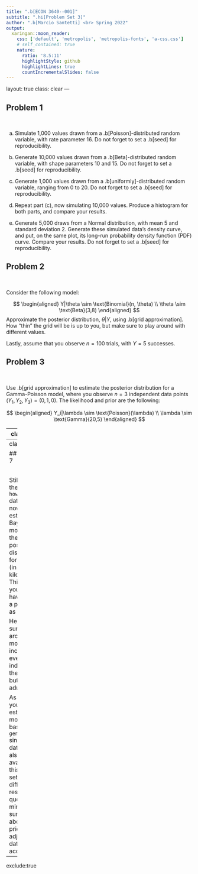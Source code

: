 ```yaml
---
title: ".b[ECON 3640--001]"
subtitle: ".hi[Problem Set 3]"
author: ".b[Marcio Santetti] <br> Spring 2022"
output:
  xaringan::moon_reader:
    css: ['default', 'metropolis', 'metropolis-fonts', 'a-css.css']
    # self_contained: true
    nature:
      ratio: '8.5:11'
      highlightStyle: github
      highlightLines: true
      countIncrementalSlides: false
---
```

layout: true
class: clear
---

## Problem 1

<br>

(a) Simulate 1,000 values drawn from a .b[Poisson]-distributed random variable, with rate parameter 16. Do not forget to set a .b[seed] for reproducibility.

(b) Generate 10,000 values drawn from a .b[Beta]-distributed random variable, with shape parameters 10 and 15. Do not forget to set a .b[seed] for reproducibility.

(c) Generate 1,000 values drawn from a .b[uniformly]-distributed random variable, ranging from 0 to 20. Do not forget to set a .b[seed] for reproducibility.

(d) Repeat part (c), now simulating 10,000 values. Produce a histogram for both parts, and compare your results.

(e) Generate 5,000 draws from a Normal distribution, with mean 5 and standard deviation 2. Generate these simulated data's density curve, and put, on the same plot, its long-run probability density function (PDF) curve. Compare your results. Do not forget to set a .b[seed] for reproducibility.


## Problem 2

<br>


Consider the following model:

$$
\begin{aligned}
Y|\theta  \sim \text{Binomial}(n, \theta) \\
\theta  \sim \text{Beta}(3,8)
\end{aligned}
$$
Approximate the posterior distribution, $\theta|Y$, using .b[grid approximation]. How "thin" the grid will be is up to you, but make sure to play around with different values. 

Lastly, assume that you observe $n = 100$ trials, with $Y=5$ successes.

## Problem 3

<br>

Use .b[grid approximation] to estimate the posterior distribution for a Gamma-Poisson model, where you observe $n = 3$ independent data points $(Y_1, Y_2, Y_3) = (0,1,0)$. The likelihood and prior are the following:

$$
\begin{aligned}
Y_i|\lambda  \sim \text{Poisson}(\lambda) \\
\lambda  \sim \text{Gamma}(20,5)
\end{aligned}
$$

---
class:clear

## Problem 4

<br>

Using `stan` syntax, set up the `model{}` block of a model string for an MCMC simulation for the following priors and likelihood functions:

(a) $Y|\theta \sim \text{Binomial}(20, \theta)$ and $\theta \sim \text{Beta}(1,1)$;

(b) $Y|\lambda \sim \text{Poisson}(\lambda)$ and $\lambda \sim \text{Gamma}(4,2)$;

(c) $Y|\mu \sim \mathcal{N}(\mu, 1)$ and $\mu \sim \mathcal{N}(0, 10)$;

(d) $Y|\mu \sim \mathcal{N}(\mu, \sigma)$, with $\mu \sim \mathcal{N}(0, 10)$ and $\sigma \sim \text{Uniform}(0, 100)$.


## Problem 5

<br>

Using the information from .b[Problem 2], set up an .b[MCMC] simulation using `rstan` with 4 chains and 10,000 iterations. Then, do the following:

(a) Generate trace plots for your Markov chains. Did they converge?

(b) Generate the density plots of your parameter. Are these densities similar to each other?

(c) What is the posterior mean of your parameter?

(d) Interpret the 95% credibility interval you've obtained from your simulation.



## Problem 6

<br>

Using the `howell.csv` data set (available on Canvas), run an MCMC simulation to approximate the posterior distribution for the average *height*, but only for adults (i.e., individuals older than 18 years old). In other words, make sure to apply the `filter()` function to your data set first. 

You may assume, for simplicity, that the standard deviation parameter, $\sigma$, is constant and known. You may use any value you want, as long as it makes sense. Recall that, if your data are normally distributed, approximately 95% of the observations lie within 2 standard deviations of the mean, or $\mu \pm 2 \cdot \sigma$. Take this detail into account when setting up your Bayesian model.

Answer the same questions from Problem 5. 

---
class:clear

## Problem 7

<br>

Still using the `howell.csv` data set, now estimate a Bayesian model for the posterior distributions for *weights* (in kilograms). This time, you will have to set a prior for $\sigma$ as well.

Here, make sure to play around with models including every individual in the sample, but also for adults only.

As a bonus, you may estimate models also based on `gender` since, these data are also available in this data set. With different research questions in mind, make sure to think about your priors and adjust your data accordingly.



---
exclude:true
